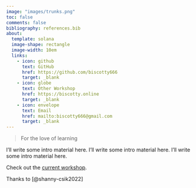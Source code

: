 ```yaml
---
image: "images/trunks.png"
toc: false
comments: false
bibliography: references.bib
about:
  template: solana
  image-shape: rectangle
  image-width: 10em
  links: 
    - icon: github
      text: GitHub
      href: https://github.com/biscotty666
      target: _blank
    - icon: globe
      text: Other Workshop
      href: https://biscotty.online
      target: _blank
    - icon: envelope
      text: Email
      href: mailto:biscotty666@gmail.com
      target: _blank
---
```


> For the love of learning

I'll write some intro material here. I'll write some intro material here. I'll write some intro material here.

Check out the [current workshop](https://biscotty.online).

Thanks to [@shanny-csik2022]
